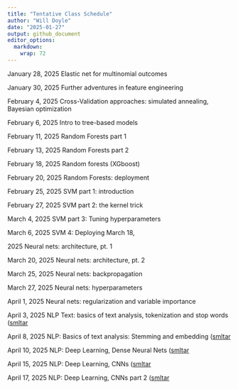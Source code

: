 ```yaml
---
title: "Tentative Class Schedule"
author: "Will Doyle"
date: "2025-01-27"
output: github_document
editor_options: 
  markdown: 
    wrap: 72
---
```


January 28, 2025 Elastic net for multinomial outcomes

January 30, 2025 Further adventures in feature engineering

February 4, 2025 Cross-Validation approaches: simulated annealing,
Bayesian optimization

February 6, 2025 Intro to tree-based models

February 11, 2025 Random Forests part 1

February 13, 2025 Random Forests part 2

February 18, 2025 Random forests (XGboost)

February 20, 2025 Random Forests: deployment

February 25, 2025 SVM part 1: introduction

February 27, 2025 SVM part 2: the kernel trick

March 4, 2025 SVM part 3: Tuning hyperparameters

March 6, 2025 SVM 4: Deploying March 18,

2025 Neural nets: architecture, pt. 1

March 20, 2025 Neural nets: architecture, pt. 2

March 25, 2025 Neural nets: backpropagation

March 27, 2025 Neural nets: hyperparameters

April 1, 2025 Neural nets: regularization and variable importance

April 3, 2025 NLP Text: basics of text analysis, tokenization and stop
words ([smltar]([smltar](https://smltar.com/) chs 2 and 3)

April 8, 2025 NLP: Basics of text analysis: Stemming and embedding
([smltar](https://smltar.com/, chs 4 and 5)

April 10, 2025 NLP: Deep Learning, Dense Neural Nets ([smltar](https://smltar.com/ ch 8)

April 15, 2025 NLP: Deep Learning, CNNs ([smltar](https://smltar.com/, ch 10)

April 17, 2025 NLP: Deep Learning, CNNs part 2 ([smltar](https://smltar.com/, ch 10)
